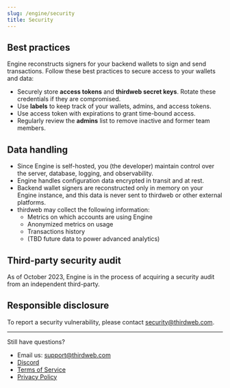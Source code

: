 ```yaml
---
slug: /engine/security
title: Security
---
```


## Best practices

Engine reconstructs signers for your backend wallets to sign and send transactions. Follow these best practices to secure access to your wallets and data:

- Securely store **access tokens** and **thirdweb secret keys**. Rotate these credentials if they are compromised.
- Use **labels** to keep track of your wallets, admins, and access tokens.
- Use access token with expirations to grant time-bound access. 
- Regularly review the **admins** list to remove inactive and former team members.

## Data handling

- Since Engine is self-hosted, you (the developer) maintain control over the server, database, logging, and observability.
- Engine handles configuration data encrypted in transit and at rest.
- Backend wallet signers are reconstructed only in memory on your Engine instance, and this data is never sent to thirdweb or other external platforms.
- thirdweb may collect the following information:
    - Metrics on which accounts are using Engine
    - Anonymized metrics on usage
    - Transactions history
    - (TBD future data to power advanced analytics)

## Third-party security audit

As of October 2023, Engine is in the process of acquiring a security audit from an independent third-party.

## Responsible disclosure

To report a security vulnerability, please contact security@thirdweb.com.

---

Still have questions?
- Email us: support@thirdweb.com
- [Discord](https://discord.gg/thirdweb)
- [Terms of Service](https://thirdweb.com/tos)
- [Privacy Policy](https://thirdweb.com/privacy)


